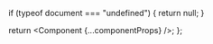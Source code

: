   if (typeof document === "undefined") {
    return null;
  }

  return <Component {...componentProps} />;
};

